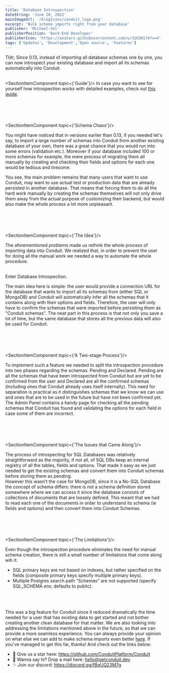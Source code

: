```yaml
---
title: 'Database Introspection'
dateString: 'June 28, 2022'
mainImageUrl: '/blogIcons/conduit_logo.png'
excerpt: 'Bulk schema imports right from your database'
publisher: 'Michael-Vol'
publisherPosition: 'Back-End Developer'
publisherIcon: 'https://avatars.githubusercontent.com/u/31630174?v=4'
tags: ['Updates', 'Development','Open source', 'Features']
---
```

<BlogHeaderComponent
    title={title}
    dateString={dateString}
    mainImageUrl={mainImageUrl}
    publisher={publisher}
    publisherIcon={publisherIcon}
    publisherPosition={publisherPosition}
/>

Tldr; Since 0.13, instead of importing all database schemas one by one, you can now introspect
your existing database and import all its schemas automatically into Conduit.
<br></br>


<SectionItemComponent topic={'Guide'}/>
In case you want to see for yourself how introspection works with detailed examples, check out <a href='https://getconduit.dev/docs/modules/database/introspection'>this guide</a>.

<br></br>
<br></br>
<SectionItemComponent topic={'Schema Chaos'}/>
    <p>
    You might have noticed that in versions earlier than 0.13, if you needed let's say, to import a large number of
    schemas into Conduit from another existing database of your own, there was a great chance that you would run
    into some errors (validation etc.). Moreover if your database included 100 or more schemas for example, the mere
    process of migrating them all manually by creating and checking their fields and options for each one would be
    tedious and tiresome.
</p>
<p>
    You see, the main problem remains that many users that want to use Conduit, may want to use actual test
    or production data that are already persisted in another database. That means that forcing them to do all the hard
    work manually by creating the
    schemas themselves will not only drive them away from the actual purpose of customizing their backend, but would
    also make the
    whole process a lot more unpleasant.
</p>

<br></br>
<br></br>
<SectionItemComponent topic={'The Idea'}/>

The aforementioned problems made us rethink the whole process of importing data into Conduit. We realized that, in order to prevent the user for doing all
the manual work we needed a way to automate the whole procedure.

<br/>
Enter Database Introspection.
<br/>

The main idea here is simple: the user would provide a connection URL for the database that wants to import all its schemas from (either SQL or MongoDB) and Conduit
will automatically infer all the schemas that it contains along with their options and fields. Therefore, the user will only have to confirm the schemas that were
imported before persisting them as "Conduit schemas". The neat part in this process is that not only you save a lot of time, but the same database that stores all
the previous data will also be used for Conduit.

<br></br>
<br></br>
<SectionItemComponent topic={'A Two-stage Process'}/>

To implement such a feature we needed to split the introspection procedure into two phases regarding the schemas: Pending and Declared. Pending are all the schemas
that have been introspected from Conduit but are yet to be confirmed from the user and Declared are all the confirmed schemas (including ones that Conduit already
uses itself internally). This need for separation is practical as it distinguishes schemas that we know we can use and ones that are to be used in the future but
have not been confirmed yet. The Admin Panel contains a handy page for checking all the pending schemas that Conduit has found and validating the options for each
field in case some of them are incorrect.

<br></br>
<br></br>
<SectionItemComponent topic={'The Issues that Came Along'}/>

The process of introspecting for SQL Databases was relatively straightforward as the majority, if not all, of SQL DBs keep an internal registry of all the tables, fields and options.
That made it easy as we just needed to get the existing schemas and convert them into Conduit schemas before storing them as pending.
<br/>
However this wasn't the case for MongoDB, since it is a No-SQL Database the concept of schema differs: there is not a schema definition stored somewhere where we
can access it since the database consists of collections of documents that are loosely defined. This meant that we had to read each one of the documents in order to understand
its schema (ie fields and options) and then convert them into Conduit Schemas.

<br></br>
<br></br>
<SectionItemComponent topic={'The Limitations'}/>

Even though the introspection procedure eliminates the need for manual schema creation, there is still a small number of limitations that come along wih it:
- SQL primary keys are not based on indexes, but rather specified on the fields (composite primary keys specify multiple primary keys).
- Multiple Postgres search path "Schemas" are not supported (specify SQL_SCHEMA env, defaults to public).

<br/>

<br/>
<br/>
<SectionItemComponent topic={'Summary'}/>
This was a big feature for Conduit since it reduced dramatically the time needed for a user that has existing data to get started and not bother
creating another clean database for that matter. We are also looking into addressing the limitations mentioned above in the future, so that we can provide a more
seamless experience. You can always provide your opinion on what else we can add to make schema imports even better <a href='https://github.com/ConduitPlatform/Conduit/issues/77'>here</a>.
If you've managed to get this far, thanks! And check out the links below:

  - 🌟 Give us a star here: https://github.com/ConduitPlatform/Conduit
  - 👋 Wanna say hi? Drop a mail here: hello@getconduit.dev
  - ✨ Join our discord: https://discord.gg/fBqUQ23M7g
